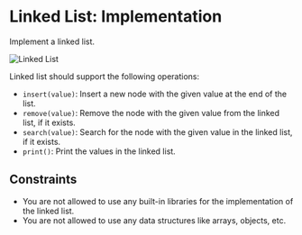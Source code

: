 # Linked List: Implementation

Implement a linked list.

![Linked List](./assets/linked-list.webp)

Linked list should support the following operations:

- `insert(value)`: Insert a new node with the given value at the end of the list.
- `remove(value)`: Remove the node with the given value from the linked list, if it exists.
- `search(value)`: Search for the node with the given value in the linked list, if it exists.
- `print()`: Print the values in the linked list.

## Constraints

- You are not allowed to use any built-in libraries for the implementation of the linked list.
- You are not allowed to use any data structures like arrays, objects, etc.
